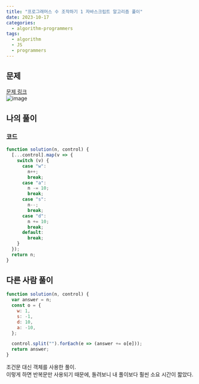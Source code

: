 ```yaml
---
title: "프로그래머스 수 조작하기 1 자바스크립트 알고리즘 풀이"
date: 2023-10-17
categories:
  - algorithm-programmers
tags:
  - algorithm
  - JS
  - programmers
---
```


## 문제

[문제 링크](https://school.programmers.co.kr/learn/courses/30/lessons/181926)  
![image](https://github.com/makepin2r/TIL/assets/39889583/a996547e-d43d-4f2f-8693-4318c191aa2e)

## 나의 풀이

### 코드

```javascript
function solution(n, control) {
  [...control].map(v => {
    switch (v) {
      case "w":
        n++;
        break;
      case "a":
        n -= 10;
        break;
      case "s":
        n--;
        break;
      case "d":
        n += 10;
        break;
      default:
        break;
    }
  });
  return n;
}
```

## 다른 사람 풀이

```javascript
function solution(n, control) {
  var answer = n;
  const o = {
    w: 1,
    s: -1,
    d: 10,
    a: -10,
  };

  control.split("").forEach(e => (answer += o[e]));
  return answer;
}
```

조건문 대신 객체를 사용한 풀이.  
이렇게 하면 반복문만 사용되기 때문에, 돌려보니 내 풀이보다 훨씬 소요 시간이 짧았다.
